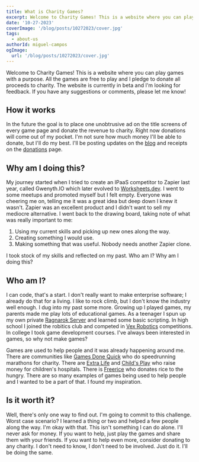 ```yaml
---
title: What is Charity Games?
excerpt: Welcome to Charity Games! This is a website where you can play games with a purpose. All the games are free to play and I pledge to donate all proceeds to charity. The website is currently in beta and I'm looking for feedback. If you have any suggestions or comments, please let me know!
date: '10-27-2023'
coverImage: '/blog/posts/10272023/cover.jpg'
tags:
  - about-us
authorId: miguel-campos
ogImage:
  url: '/blog/posts/10272023/cover.jpg'
---
```


Welcome to Charity Games! This is a website where you can play games with a purpose. All the games are free to play and I pledge to donate all proceeds to charity. The website is currently in beta and I'm looking for feedback. If you have any suggestions or comments, please let me know!

## How it works

In the future the goal is to place one unobtrusive ad on the title screens of every game page and donate the revenue to charity. Right now donations will come out of my pocket. I'm not sure how much money I'll be able to donate, but I'll do my best. I'll be posting updates on the [blog](/blog) and receipts on the [donations](/donations) page.

## Why am I doing this?

My journey started when I tried to create an IPaaS competitor to Zapier last year, called Gwenyth.IO which later evolved to [Worksheets.dev](https://worksheets.dev). I went to some meetups and promoted myself but I felt empty. Everyone was cheering me on, telling me it was a great idea but deep down I knew it wasn't. Zapier was an excellent product and I didn't want to sell my mediocre alternative. I went back to the drawing board, taking note of what was really important to me:

1.  Using my current skills and picking up new ones along the way.
2.  Creating something I would use.
3.  Making something that was useful. Nobody needs another Zapier clone.

I took stock of my skills and reflected on my past. Who am I? Why am I doing this?

## Who am I?

I can code, that's a start. I don't really want to make enterprise software; I already do that for a living. I like to rock climb, but I don't know the industry well enough. I dug into my past some more. Growing up I played games, my parents made me play lots of educational games. As a teenager I spun up my own private [Ragnarok Server](http://iro.ragnarokonline.com/) and learned some basic scripting. In high school I joined the robitics club and competed in [Vex Robotics](https://www.vexrobotics.com/) competitions. In college I took game development courses. I've always been interested in games, so why not make games?

Games are used to help people and it was already happening around me. There are communities like [Games Done Quick](https://gamesdonequick.com/) who do speedrunning marathons for charity. There are [Extra Life](https://www.extra-life.org/) and [Child's Play](https://childsplaycharity.org/) who raise money for children's hospitals. There is [Freerice](https://freerice.com/) who donates rice to the hungry. There are so many examples of games being used to help people and I wanted to be a part of that. I found my inspiration.

## Is it worth it?

Well, there's only one way to find out. I'm going to commit to this challenge. Worst case scenario? I learned a thing or two and helped a few people along the way. I'm okay with that. This isn't something I can do alone. I'll never ask for money. If you want to help, just play the games and share them with your friends. If you want to help even more, consider donating to any charity. I don't need to know, I don't need to be involved. Just do it. I'll be doing the same.
